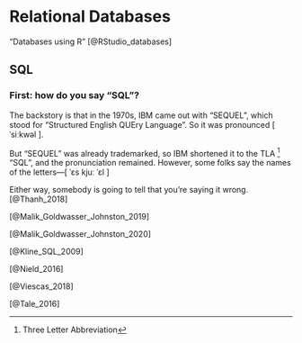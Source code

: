 # Relational Databases



"Databases using R" [@RStudio_databases]


## SQL

### First: how do you say "SQL"?

The backstory is that in the 1970s, IBM came out with "SEQUEL", which stood for "Structured English QUEry Language". So it was pronounced [ ˈsiːkwəl ].

But "SEQUEL" was already trademarked, so IBM shortened it to the TLA ^[Three Letter Abbreviation] "SQL", and the pronunciation remained. However, some folks say the names of the letters—[ ˈɛs kjuː ˈɛl ]

Either way, somebody is going to tell that you're saying it wrong. [@Thanh_2018]





[@Malik_Goldwasser_Johnston_2019]

[@Malik_Goldwasser_Johnston_2020]


[@Kline_SQL_2009]

[@Nield_2016]

[@Viescas_2018]

[@Tale_2016]


